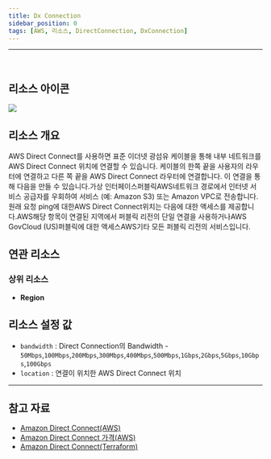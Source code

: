 ```yaml
---
title: Dx Connection
sidebar_position: 0
tags: [AWS, 리소스, DirectConnection, DxConnection]
---
```





<hr />
<br />

## 리소스 아이콘

<img src={icon} />

## 리소스 개요

AWS Direct Connect를 사용하면 표준 이더넷 광섬유 케이블을 통해 내부 네트워크를 AWS Direct Connect 위치에 연결할 수 있습니다. 케이블의 한쪽 끝을 사용자의 라우터에 연결하고 다른 쪽 끝을 AWS Direct Connect 라우터에 연결합니다. 이 연결을 통해 다음을 만들 수 있습니다.가상 인터페이스퍼블릭AWS네트워크 경로에서 인터넷 서비스 공급자를 우회하여 서비스 (예: Amazon S3) 또는 Amazon VPC로 전송합니다. 원래 요청 ping에 대한AWS Direct Connect위치는 다음에 대한 액세스를 제공합니다.AWS해당 항목이 연결된 지역에서 퍼블릭 리전의 단일 연결을 사용하거나AWS GovCloud (US)퍼블릭에 대한 액세스AWS기타 모든 퍼블릭 리전의 서비스입니다.

## 연관 리소스

### 상위 리소스

-   **Region**

## 리소스 설정 값

-   `bandwidth` : Direct Connection의 Bandwidth - `50Mbps`,`100Mbps`,`200Mbps`,`300Mbps`,`400Mbps`,`500Mbps`,`1Gbps`,`2Gbps`,`5Gbps`,`10Gbps`,`100Gbps`
-   `location` : 연결이 위치한 AWS Direct Connect 위치

---

## 참고 자료

-   [Amazon Direct Connect(AWS)](https://docs.aws.amazon.com/ko_kr/directconnect/latest/UserGuide/Welcome.html)
-   [Amazon Direct Connect 가격(AWS)](https://aws.amazon.com/ko/directconnect/pricing/?nc2=type_a)
-   [Amazon Direct Connect(Terraform)](https://registry.terraform.io/providers/hashicorp/aws/latest/docs/resources/dx_connection)
